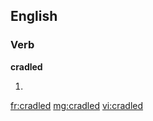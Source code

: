 ==English==

===Verb===
'''cradled'''

# {{past of|[[cradle]]}}

[[fr:cradled]]
[[mg:cradled]]
[[vi:cradled]]